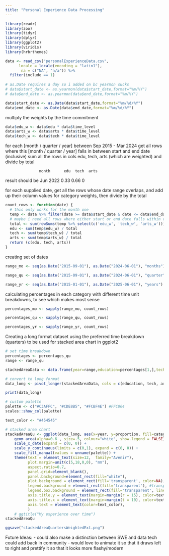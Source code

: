 ```yaml
---
title: "Personal Experience Data Processing"
---
```


```r
library(readr)
library(zoo)
library(tidyr)
library(dplyr)
library(ggplot2)
library(viridis)
library(hrbrthemes)
```


```r
data <- read_csv("personalExperienceData.csv",
      locale = locale(encoding = "latin1"),
       na = c("NA", "n/a")) %>% 
  filter(include == 1)
  
# as.Date requires a day so i added on bc yearmon sucks
# data$start_date <- as.yearmon(data$start_date,format="%m/%Y")
# data$end_date <- as.yearmon(data$end_date,format="%m/%Y")

data$start_date <- as.Date(data$start_date,format="%m/%d/%Y")
data$end_date <- as.Date(data$end_date,format="%m/%d/%Y")
```
multiply the weights by the time commitment
```r
data$edu_w <- data$edu * data$time_level
data$arts_w <- data$arts * data$time_level
data$tech_w <- data$tech * data$time_level
```


for each [month / quarter / year] between Sep 2015 - Mar 2024
get all rows where this [month / quarter / year] falls in between start and end date (inclusive)
sum all the rows in cols edu, tech, arts (which are weighted) and divide by total

                   month      edu  tech  arts
result should be   Jun 2022   0.33  0.66   0

for each supplied date, get all the rows whose date range overlaps, and add up their column values for category weights, then divide by the total 
```r

count_rows <- function(date) {
  # this only works for the month one
  temp <- data %>% filter(date >= data$start_date & date <= data$end_date) 
  # maybe i need all rows where either start or end date falls within curr and next date (for years). i could make 2 ranges that have an offset, and use both parameters
  total <- sum(rowSums(temp %>% select(c('edu_w', 'tech_w', 'arts_w'))))
  edu <- sum(temp$edu_w) / total
  tech <- sum(temp$tech_w) / total
  arts <- sum(temp$arts_w) / total
  return (c(edu, tech, arts))
}
```

creating set of dates
```r
range_mo <- seq(as.Date("2015-09-01"), as.Date("2024-06-01"), "months") 

range_qu <- seq(as.Date("2015-09-01"), as.Date("2024-06-01"), "quarter") 

range_yr <- seq(as.Date("2015-01-01"), as.Date("2025-06-01"), "years") 
```

calculating percentages in each category with different time unit breakdowns, to see which makes most sense
```r
percentages_mo <- sapply(range_mo, count_rows)

percentages_qu <- sapply(range_qu, count_rows)

percentages_yr <- sapply(range_yr, count_rows)
```


Creating a long format dataset using the preferred time breakdown (quarters) to be used for stacked area chart in ggplot2
```r
# set time breakdown
percentages <- percentages_qu
range <- range_qu

stackedAreaData <- data.frame(year=range,education=percentages[1,],tech=percentages[2,],arts=percentages[3,])

# convert to long format
data_long <- pivot_longer(stackedAreaData, cols = c(education, tech, arts), names_to = "category", values_to = "proportion")

print(data_long)
```

```r
# custom palette
palette <- c("#C3AFFC", "#CDE8B5", "#FCBF4E") #FFC864
scales::show_col(palette)

text_color <- "#454545"
```


```r
# stacked area chart
stackedAreaQu <- ggplot(data_long, aes(x=year, y=proportion, fill=category)) + 
    geom_area(alpha=0.6 , size=.5, colour="white", show.legend = FALSE) +
    scale_x_date(expand = c(0, 0)) +
    scale_y_continuous(limits = c(0,1), expand = c(0, 0)) +
    scale_fill_manual(values = unname(palette)) +
    theme(text = element_text(size=12,  family="Avenir"), 
          plot.margin=unit(c(5,18,0,0), "mm"),
          aspect.ratio=0.7,
          panel.grid=element_blank(), 
          panel.background=element_rect(fill="white"),
          plot.background = element_rect(fill='transparent', color=NA),
          legend.background = element_rect(fill='transparent'), #transparent legend bg
          legend.box.background = element_rect(fill='transparent', linewidth = 0), #transparent legend panel
          axis.title.y = element_text(margin=margin(r = 15), color=text_color),
          axis.title.x = element_text(margin=margin(t = 10), color=text_color),
          axis.text = element_text(color=text_color),
          ) 
    # ggtitle("My experience over time")
stackedAreaQu
```

```r
ggsave("stackedAreaQuartersWeightedExt.png")
```

Future Ideas: 
- could also make a distinction between SWE and data tech
could add back in community
- would love to animate it so that it draws left to right
and prettify it so that it looks more flashy/modern